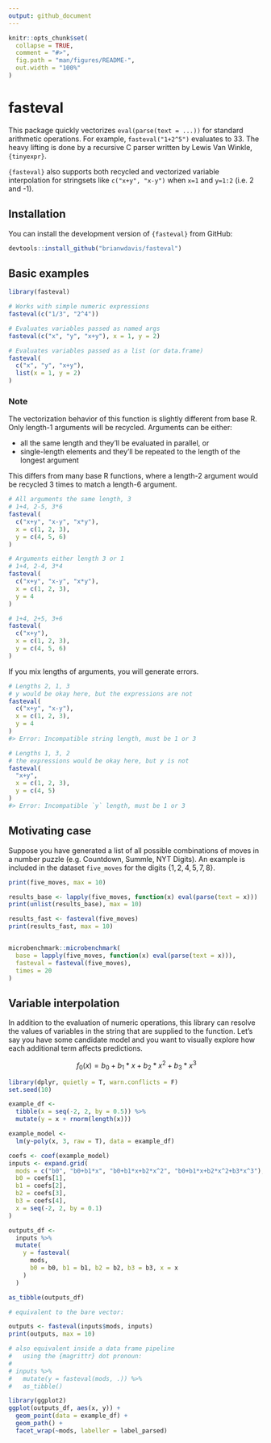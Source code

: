 ```yaml
---
output: github_document
---
```


<!-- README.md is generated from README.Rmd. Please edit that file -->

```r
knitr::opts_chunk$set(
  collapse = TRUE,
  comment = "#>",
  fig.path = "man/figures/README-",
  out.width = "100%"
)
```

# fasteval

<!-- badges: start -->

<!-- badges: end -->

This package quickly vectorizes `eval(parse(text = ...))` for standard arithmetic operations. For example, `fasteval("1+2^5")` evaluates to 33. The heavy lifting is done by a recursive C parser written by Lewis Van Winkle, `{tinyexpr}`.

`{fasteval}` also supports both recycled and vectorized variable interpolation for stringsets like `c("x+y", "x-y")` when `x=1` and `y=1:2` (i.e. 2 and -1).

## Installation

You can install the development version of `{fasteval}` from GitHub:

``` r
devtools::install_github("brianwdavis/fasteval")
```

## Basic examples

```r
library(fasteval)

# Works with simple numeric expressions
fasteval(c("1/3", "2^4"))

# Evaluates variables passed as named args
fasteval(c("x", "y", "x+y"), x = 1, y = 2)

# Evaluates variables passed as a list (or data.frame)
fasteval(
  c("x", "y", "x+y"), 
  list(x = 1, y = 2)
)
```

### Note

The vectorization behavior of this function is slightly different from base R. Only length-1 arguments will be recycled. Arguments can be either:

-   all the same length and they'll be evaluated in parallel, or
-   single-length elements and they'll be repeated to the length of the longest argument

This differs from many base R functions, where a length-2 argument would be recycled 3 times to match a length-6 argument.

```r
# All arguments the same length, 3
# 1+4, 2-5, 3*6
fasteval(
  c("x+y", "x-y", "x*y"),
  x = c(1, 2, 3),
  y = c(4, 5, 6)
)

# Arguments either length 3 or 1
# 1+4, 2-4, 3*4
fasteval(
  c("x+y", "x-y", "x*y"),
  x = c(1, 2, 3),
  y = 4
)

# 1+4, 2+5, 3+6
fasteval(
  c("x+y"),
  x = c(1, 2, 3),
  y = c(4, 5, 6)
)
```

If you mix lengths of arguments, you will generate errors.

```r
# Lengths 2, 1, 3
# y would be okay here, but the expressions are not
fasteval(
  c("x+y", "x-y"),
  x = c(1, 2, 3),
  y = 4
)
#> Error: Incompatible string length, must be 1 or 3

# Lengths 1, 3, 2
# the expressions would be okay here, but y is not
fasteval(
  "x+y",
  x = c(1, 2, 3),
  y = c(4, 5)
)
#> Error: Incompatible `y` length, must be 1 or 3
```

## Motivating case

Suppose you have generated a list of all possible combinations of moves in a number puzzle (e.g. Countdown, Summle, NYT Digits). An example is included in the dataset `five_moves` for the digits $\{{1, 2, 4, 5, 7, 8}\}$.

```r
print(five_moves, max = 10)

results_base <- lapply(five_moves, function(x) eval(parse(text = x)))
print(unlist(results_base), max = 10)

results_fast <- fasteval(five_moves)
print(results_fast, max = 10)


microbenchmark::microbenchmark(
  base = lapply(five_moves, function(x) eval(parse(text = x))),
  fasteval = fasteval(five_moves),
  times = 20
)
```

## Variable interpolation

In addition to the evaluation of numeric operations, this library can resolve the values of variables in the string that are supplied to the function. Let's say you have some candidate model and you want to visually explore how each additional term affects predictions.

$$\ f_0(x) = b_0 + b_1*x + b_2*x^2 + b_3*x^3$$

```r
library(dplyr, quietly = T, warn.conflicts = F)
set.seed(10)

example_df <- 
  tibble(x = seq(-2, 2, by = 0.5)) %>% 
  mutate(y = x + rnorm(length(x)))

example_model <- 
  lm(y~poly(x, 3, raw = T), data = example_df)

coefs <- coef(example_model)
inputs <- expand.grid(
  mods = c("b0", "b0+b1*x", "b0+b1*x+b2*x^2", "b0+b1*x+b2*x^2+b3*x^3"),
  b0 = coefs[1],
  b1 = coefs[2],
  b2 = coefs[3],
  b3 = coefs[4],
  x = seq(-2, 2, by = 0.1)
)

outputs_df <- 
  inputs %>% 
  mutate(
    y = fasteval(
      mods, 
      b0 = b0, b1 = b1, b2 = b2, b3 = b3, x = x
    )
  )

as_tibble(outputs_df)

# equivalent to the bare vector:

outputs <- fasteval(inputs$mods, inputs)
print(outputs, max = 10)

# also equivalent inside a data frame pipeline
#   using the {magrittr} dot pronoun:
#   
# inputs %>% 
#   mutate(y = fasteval(mods, .)) %>% 
#   as_tibble()
```

```r
library(ggplot2)
ggplot(outputs_df, aes(x, y)) +
  geom_point(data = example_df) +
  geom_path() +
  facet_wrap(~mods, labeller = label_parsed)
```
